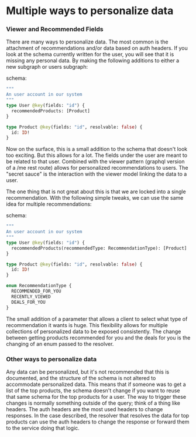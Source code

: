 # Multiple ways to personalize data

### Viewer and Recommended Fields

There are many ways to personalize data. The most common is the attachment of recommendations and/or data based on auth headers. If you look at the schema currently written for the user, you will see that it is missing any personal data. By making the following additions to either a new subgraph or users subgraph:

schema:

```graphql
"""
An user account in our system
"""
type User @key(fields: "id") {
  recommendedProducts: [Product]
}

type Product @key(fields: "id", resolvable: false) {
  id: ID!
}
```

Now on the surface, this is a small addition to the schema that doesn't look too exciting. But this allows for a lot. The fields under the user are meant to be related to that user. Combined with the viewer pattern (graphql version of a /me rest route) allows for personalized recommendations to users. The "secret sauce" is the interaction with the viewer model linking the data to a user.

The one thing that is not great about this is that we are locked into a single recommendation. With the following simple tweaks, we can use the same idea for multiple recommendations:

schema:

```graphql
"""
An user account in our system
"""
type User @key(fields: "id") {
  recommendedProducts(recommendedType: RecommendationType): [Product]
}

type Product @key(fields: "id", resolvable: false) {
  id: ID!
}

enum RecommendationType {
  RECOMMENDED_FOR_YOU
  RECENTLY_VIEWED
  DEALS_FOR_YOU
}
```

The small addition of a parameter that allows a client to select what type of recommendation it wants is huge. This flexibility allows for multiple collections of personalized data to be exposed consistently. The change between getting products recommended for you and the deals for you is the changing of an enum passed to the resolver.

### Other ways to personalize data

Any data can be personalized, but it's not recommended that this is documented, and the structure of the schema is not altered to accommodate personalized data. This means that if someone was to get a list of the top products, the schema doesn't change if you want to reuse that same schema for the top products for a user. The way to trigger these changes is normally something outside of the query; think of a thing like headers. The auth headers are the most used headers to change responses. In the case described, the resolver that resolves the data for top products can use the auth headers to change the response or forward them to the service doing that logic.
